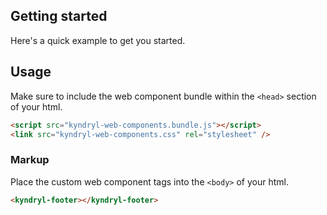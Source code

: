 <!---README.stories.mdx--->


## Getting started

Here's a quick example to get you started.

## Usage

Make sure to include the web component bundle within the `<head>` section of your html.

<Description markdown={settings.cdnUrl} />

```html
<script src="kyndryl-web-components.bundle.js"></script>
<link src="kyndryl-web-components.css" rel="stylesheet" />
```

### Markup

Place the custom web component tags into the `<body>` of your html.

```html
<kyndryl-footer></kyndryl-footer>
```
